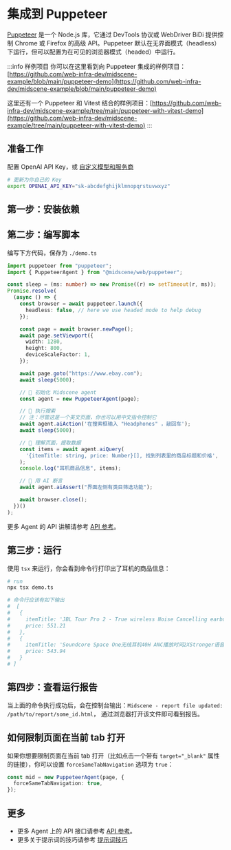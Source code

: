 
# 集成到 Puppeteer


[Puppeteer](https://pptr.dev/) 是一个 Node.js 库，它通过 DevTools 协议或 WebDriver BiDi 提供控制 Chrome 或 Firefox 的高级 API。Puppeteer 默认在无界面模式（headless）下运行，但可以配置为在可见的浏览器模式（headed）中运行。

:::info 样例项目
你可以在这里看到向 Puppeteer 集成的样例项目：[https://github.com/web-infra-dev/midscene-example/blob/main/puppeteer-demo](https://github.com/web-infra-dev/midscene-example/blob/main/puppeteer-demo)

这里还有一个 Puppeteer 和 Vitest 结合的样例项目：[https://github.com/web-infra-dev/midscene-example/tree/main/puppeteer-with-vitest-demo](https://github.com/web-infra-dev/midscene-example/tree/main/puppeteer-with-vitest-demo)
:::

## 准备工作

配置 OpenAI API Key，或 [自定义模型和服务商](./model-provider)

```bash
# 更新为你自己的 Key
export OPENAI_API_KEY="sk-abcdefghijklmnopqrstuvwxyz"
```

## 第一步：安装依赖

<PackageManagerTabs command="install @midscene/web puppeteer tsx --save-dev" />

## 第二步：编写脚本

编写下方代码，保存为 `./demo.ts`

```typescript title="./demo.ts"
import puppeteer from "puppeteer";
import { PuppeteerAgent } from "@midscene/web/puppeteer";

const sleep = (ms: number) => new Promise((r) => setTimeout(r, ms));
Promise.resolve(
  (async () => {
    const browser = await puppeteer.launch({
      headless: false, // here we use headed mode to help debug
    });

    const page = await browser.newPage();
    await page.setViewport({
      width: 1280,
      height: 800,
      deviceScaleFactor: 1,
    });

    await page.goto("https://www.ebay.com");
    await sleep(5000);

    // 👀 初始化 Midscene agent 
    const agent = new PuppeteerAgent(page);

    // 👀 执行搜索
    // 注：尽管这是一个英文页面，你也可以用中文指令控制它
    await agent.aiAction('在搜索框输入 "Headphones" ，敲回车');
    await sleep(5000);

    // 👀 理解页面，提取数据
    const items = await agent.aiQuery(
      '{itemTitle: string, price: Number}[], 找到列表里的商品标题和价格',
    );
    console.log("耳机商品信息", items);

    // 👀 用 AI 断言
    await agent.aiAssert("界面左侧有类目筛选功能");

    await browser.close();
  })()
);
```

更多 Agent 的 API 讲解请参考 [API 参考](./API)。

## 第三步：运行

使用 `tsx` 来运行，你会看到命令行打印出了耳机的商品信息：

```bash
# run
npx tsx demo.ts

# 命令行应该有如下输出
#  [
#   {
#     itemTitle: 'JBL Tour Pro 2 - True wireless Noise Cancelling earbuds with Smart Charging Case',
#     price: 551.21
#   },
#   {
#     itemTitle: 'Soundcore Space One无线耳机40H ANC播放时间2XStronger语音还原',
#     price: 543.94
#   }
# ]
```

## 第四步：查看运行报告

当上面的命令执行成功后，会在控制台输出：`Midscene - report file updated: /path/to/report/some_id.html`， 通过浏览器打开该文件即可看到报告。

## 如何限制页面在当前 tab 打开

如果你想要限制页面在当前 tab 打开（比如点击一个带有 `target="_blank"` 属性的链接），你可以设置 `forceSameTabNavigation` 选项为 `true`：

```typescript
const mid = new PuppeteerAgent(page, {
  forceSameTabNavigation: true,
});
```

## 更多

* 更多 Agent 上的 API 接口请参考 [API 参考](./API)。
* 更多关于提示词的技巧请参考 [提示词技巧](./prompting-tips)
